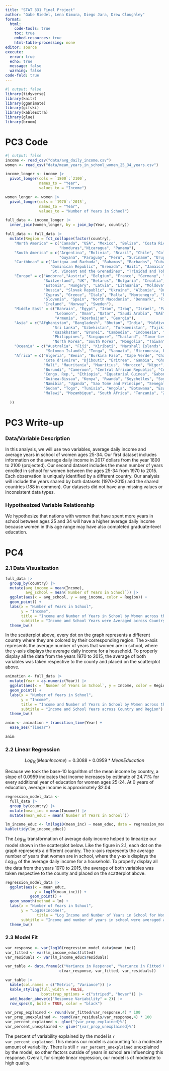 ```yaml
---
title: "STAT 331 Final Project"
author: "Gabe Riedel, Lena Kimura, Diego Jara, Drew Cloughley"
format: 
  html:
    code-tools: true
    toc: true
    embed-resources: true
    html-table-processing: none
editor: source
execute: 
  error: true
  echo: true
  message: false
  warning: false
code-fold: true
---
```


```r
#| output: false
library(tidyverse)
library(knitr)
library(gganimate)
library(gifski)
library(kableExtra)
library(glue)
library(broom)
```

# PC3 Code

```r
#| output: false
income <- read_csv("data/avg_daily_income.csv")
women <- read_csv("data/mean_years_in_school_women_25_34_years.csv")

income_longer <- income |> 
  pivot_longer(cols = `1800`:`2100`, 
               names_to = "Year", 
               values_to = "Income")

women_longer <- women |> 
  pivot_longer(cols = `1970`:`2015`, 
               names_to = "Year", 
               values_to = "Number of Years in School")
```

```r
full_data <- income_longer |> 
  inner_join(women_longer, by = join_by(Year, country))

full_data <- full_data |> 
  mutate(Region = fct_collapse(factor(country),
    "North America" = c("Canada", "USA", "Mexico", "Belize", "Costa Rica", "El Salvador", "Guatemala", 
                        "Honduras","Nicaragua", "Panama"),
    "South America" = c("Argentina", "Bolivia", "Brazil", "Chile", "Colombia", "Ecuador", 
                        "Guyana", "Paraguay", "Peru", "Suriname", "Uruguay", "Venezuela"),
    "Caribbean" = c("Antigua and Barbuda", "Bahamas", "Barbados", "Cuba", "Dominica", 
                    "Dominican Republic", "Grenada", "Haiti", "Jamaica", "St. Lucia", 
                    "St. Vincent and the Grenadines", "Trinidad and Tobago"),
    "Europe" = c("Andorra","Austria", "Belgium", "France", "Germany", "Luxembourg", "Netherlands",
                 "Switzerland", "UK", "Belarus", "Bulgaria", "Croatia", "Czech Republic",
                 "Estonia", "Hungary", "Latvia", "Lithuania", "Moldova", "Poland", "Romania", 
                 "Russia", "Slovak Republic", "Ukraine", "Albania", "Bosnia and Herzegovina", 
                 "Cyprus", "Greece", "Italy", "Malta", "Montenegro", "Portugal", "Serbia", 
                 "Slovenia", "Spain", "North Macedonia", "Denmark", "Finland", "Iceland", 
                 "Ireland", "Norway", "Sweden"),
    "Middle East" = c("Bahrain", "Egypt", "Iran", "Iraq", "Israel", "Palestine", "Jordan", "Kuwait",
                      "Lebanon", "Oman", "Qatar", "Saudi Arabia", "UAE", "Yemen", "Turkey", "Syria",
                      "Armenia", "Azerbaijan", "Georgia"),
    "Asia" = c("Afghanistan", "Bangladesh", "Bhutan", "India", "Maldives", "Nepal", "Pakistan",
                     "Sri Lanka", "Uzbekistan", "Turkmenistan", "Tajikistan", "Kyrgyz Republic",
                     "Kazakhstan", "Brunei", "Cambodia", "Indonesia", "Lao", "Malaysia", "Myanmar",     
                     "Philippines", "Singapore", "Thailand", "Timor-Leste", "Vietnam", "China", "Japan",  
                     "North Korea", "South Korea", "Mongolia", "Taiwan"),
    "Oceania" = c("Australia", "Fiji", "Kiribati", "Marshall Islands", "New Zealand", "Papua New Guinea",
                  "Solomon Islands", "Tonga", "Vanuatu", "Micronesia, Fed. Sts.", "Samoa"),
    "Africa" = c("Algeria", "Benin", "Burkina Faso", "Cape Verde", "Chad", "Comoros", 
                 "Cote d'Ivoire", "Djibouti", "Eritrea", "Gambia", "Ghana", "Liberia", "Libya",
                 "Mali", "Mauritania", "Mauritius", "Morocco", "Niger", "Nigeria",
                 "Burundi", "Cameroon", "Central African Republic", "Congo, Dem. Rep.", 
                 "Congo, Rep.", "Ethiopia", "Equatorial Guinea", "Gabon", "Guinea",
                 "Guinea-Bissau", "Kenya", "Rwanda", "Seychelles", "Somalia", "South Sudan",
                 "Namibia", "Uganda", "Sao Tome and Principe", "Senegal", "Sierra Leone",
                 "Sudan", "Togo", "Tunisia", "Angola", "Botswana", "Eswatini", "Lesotho", "Madagascar",
                 "Malawi", "Mozambique", "South Africa", "Tanzania", "Zambia", "Zimbabwe")
    
  ))
```

# PC3 Write-up

### Data/Variable Description

In this analysis, we will use two variables, average daily income and average years in school of women ages 25-34. Our first dataset includes information on the average daily income in 2017 dollars from the year 1800 to 2100 (projected). Our second dataset includes the mean number of years enrolled in school for women between the ages 25-34 from 1970 to 2015. Each observation is uniquely identified by a different country. Our analysis will include the years shared by both datasets (1970-2015) and the shared countries (188 in common). Our datasets did not have any missing values or inconsistent data types.

### Hypothesized Variable Relationship

We hypothesize that nations with women that have spent more years in school between ages 25 and 34 will have a higher average daily income because women in this age range may have also completed graduate-level education.

# PC4

### 2.1 Data Visualization

```r
full_data |> 
  group_by(country) |> 
  mutate(avg_income = mean(Income), 
         avg_school = mean(`Number of Years in School`)) |>
  ggplot(aes(x = avg_school, y = avg_income, color = Region)) +
  geom_point() +
  labs(x = "Number of Years in School", 
       y = "Income", 
       title = "Income and Number of Years in School by Women across the World",
       subtitle = "Income and School Years were Averaged across Country") +
  theme_bw()
```

In the scatterplot above, every dot on the graph represents a different country where they are colored by their corresponding region. The x-axis represents the average number of years that women are in school, where the y-axis displays the average daily income for a household. To properly display all the data from the years 1970 to 2015, the average of both variables was taken respective to the county and placed on the scatterplot above.

```r
animation <- full_data |> 
  mutate(Year = as.numeric(Year)) |> 
  ggplot(aes(x = `Number of Years in School`, y = Income, color = Region)) +
  geom_point() +
  labs(x = "Number of Years in School", 
       y = "Income", 
       title = "Income and Number of Years in School by Women across the World 1970-2015",
       subtitle = "Income and School Years across Country and Region") +
  theme_bw()

anim <- animation + transition_time(Year) +
  ease_aes("linear")

anim

```

### 2.2 Linear Regression

$$Log_{10}(MeanIncome) = 0.3088 + 0.0959*MeanEducation $$

Because we took the base-10 logarithm of the mean income by country, a slope of 0.0959 indicates that income increases by estimate of 24.71% for every additional year of education for women ages 25-24. At 0 years of education, average income is approximately \$2.04.

```r
regression_model_data <- 
  full_data |> 
  group_by(country) |> 
  mutate(mean_inc = mean(Income)) |> 
  mutate(mean_educ = mean(`Number of Years in School`))

lm_income_educ <- lm(log10(mean_inc) ~ mean_educ, data = regression_model_data)
kable(tidy(lm_income_educ))
```


The $Log_{10}$ transformation of average daily income helped to linearize our model shown in the scatterplot below. Like the figure in 2.1, each dot on the graph represents a different country. The x-axis represents the average number of years that women are in school, where the y-axis displays the $Log_{10}$ of the average daily income for a household. To properly display all the data from the years 1970 to 2015, the average of both variables was taken respective to the county and placed on the scatterplot above.


```r
regression_model_data |> 
  ggplot(aes(x = mean_educ, 
             y = log10(mean_inc))) +
           geom_point() + 
  geom_smooth(method = lm) +
  labs(x = "Number of Years in School", 
       y = "Log10(Income)",
              title = "Log Income and Number of Years in School for Women across the World",
       subtitle = "Income and number of years in school were averaged across country") +
  theme_bw()
```

### 2.3 Model Fit

```R
var_response <- var(log10(regression_model_data$mean_inc))
var_fitted <- var(lm_income_educ$fitted)
var_residuals <- var(lm_income_educ$residuals)

var_table <- data.frame(c("Variance in Response", "Variance in Fitted Values", "Variance in Residuals"),
                        c(var_response, var_fitted, var_residuals))

var_table |>
  kable(col.names = c("Metric", "Variance")) |>
  kable_styling(full_width = FALSE, 
                bootstrap_options = c("striped", "hover")) |>
  add_header_above(c("Response Variability" = 2)) |>
  row_spec(0, bold = TRUE, color = "black")
```

```r
var_prop_explained <- round(var_fitted/var_response,4) * 100
var_prop_unexplained <- round(var_residuals/var_response,4) * 100
var_percent_explained <- glue("{var_prop_explained}%")
var_percent_unexplained <- glue("{var_prop_unexplained}%")
```

The percent of variability explained by the model is `r var_percent_explained`. This means our model is accounting for a moderate amount of variability. There is still `r var_percent_unexplained` unexplained by the model, so other factors outside of years in school are influencing this response. Overall, for simple linear regression, our model is of moderate to high quality.
